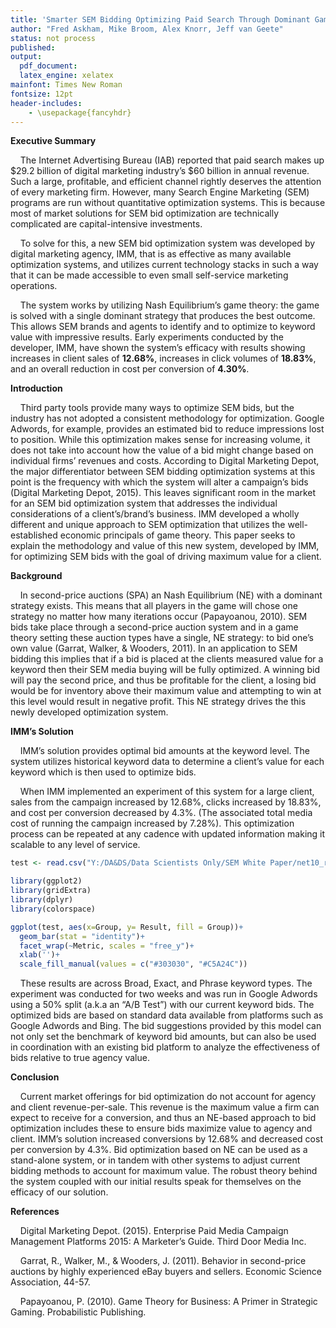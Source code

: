 ```yaml
---
title: 'Smarter SEM Bidding Optimizing Paid Search Through Dominant Game Theory Strategies'
author: "Fred Askham, Mike Broom, Alex Knorr, Jeff van Geete"
status: not process
published:
output: 
  pdf_document:
  latex_engine: xelatex
mainfont: Times New Roman
fontsize: 12pt
header-includes:
    - \usepackage{fancyhdr}
---
```


**Executive Summary**
  
\ \ \ \ The Internet Advertising Bureau (IAB) reported that paid search makes up $29.2 billion of digital marketing industry's $60 billion in annual revenue. Such a large, profitable, and efficient channel rightly deserves the attention of every marketing firm. However, many Search Engine Marketing (SEM) programs are run without quantitative optimization systems.  This is because most of market solutions for SEM bid optimization are technically complicated are capital-intensive investments.  

\ \ \ \ To solve for this, a new SEM bid optimization system was developed by digital marketing agency, IMM, that is as effective as many available optimization systems, and utilizes current technology stacks in such a way that it can be made accessible to even small self-service marketing operations. 

\ \ \ \ The system works by utilizing Nash Equilibrium's game theory: the game is solved with a single dominant strategy that produces the best outcome.  This allows SEM brands and agents to identify and to optimize to keyword value with impressive results. Early experiments conducted by the developer, IMM, have shown the system's efficacy with results showing increases in client sales of **12.68%**, increases in click volumes of **18.83%**, and an overall reduction in cost per conversion of **4.30%**.

**Introduction**
  
\ \ \ \ Third party tools provide many ways to optimize SEM bids, but the industry has not adopted a consistent methodology for optimization. Google Adwords, for example, provides an estimated bid to reduce impressions lost to position. While this optimization makes sense for increasing volume, it does not take into account how the value of a bid might change based on individual firms' revenues and costs. According to Digital Marketing Depot, the major differentiator between SEM bidding optimization systems at this point is the frequency with which the system will alter a campaign's bids (Digital Marketing Depot, 2015). This leaves significant room in the market for an SEM bid optimization system that addresses the individual considerations of a client's/brand's business. IMM developed a wholly different and unique approach to SEM optimization that utilizes the well-established economic principals of game theory. This paper seeks to explain the methodology and value of this new system, developed by IMM, for optimizing SEM bids with the goal of driving maximum value for a client. 

**Background**
  
\ \ \ \ In second-price auctions (SPA) an Nash Equilibrium (NE) with a dominant strategy exists. This means that all players in the game will chose one strategy no matter how many iterations occur (Papayoanou, 2010). SEM bids take place through a second-price auction system and in a game theory setting these auction types have a single, NE strategy: to bid one's own value (Garrat, Walker, & Wooders, 2011).  In an application to SEM bidding this implies that if a bid is placed at the clients measured value for a keyword then their SEM media buying will be fully optimized. A winning bid will pay the second price, and thus be profitable for the client, a losing bid would be for inventory above their maximum value and attempting to win at this level would result in negative profit. This NE strategy drives the this newly developed optimization system.    

**IMM's Solution**
  
\ \ \ \ IMM's solution provides optimal bid amounts at the keyword level. The system utilizes historical keyword data to determine a client's value for each keyword which is then used to optimize bids.   

\ \ \ \ When IMM implemented an experiment of this system for a large client, sales from the campaign increased by 12.68%, clicks increased by 18.83%, and cost per conversion decreased by 4.3%. (The associated total media cost of running the campaign increased by 7.28%). This optimization process can be repeated at any cadence with updated information making it scalable to any level of service.

```r

test <- read.csv("Y:/DA&DS/Data Scientists Only/SEM White Paper/net10_results.csv", header = T)

library(ggplot2)
library(gridExtra)
library(dplyr)
library(colorspace)

ggplot(test, aes(x=Group, y= Result, fill = Group))+
  geom_bar(stat = "identity")+
  facet_wrap(~Metric, scales = "free_y")+
  xlab('')+
  scale_fill_manual(values = c("#303030", "#C5A24C"))

```

\ \ \ \ These results are across Broad, Exact, and Phrase keyword types. The experiment was conducted for two weeks and was run in Google Adwords using a 50% split (a.k.a an "A/B Test") with our current keyword bids. The optimized bids are based on standard data available from platforms such as Google Adwords and Bing. The bid suggestions provided by this model can not only set the benchmark of keyword bid amounts, but can also be used in coordination with an existing bid platform to analyze the effectiveness of bids relative to true agency value. 

**Conclusion**
  
\ \ \ \ Current market offerings for bid optimization do not account for agency and client revenue-per-sale. This revenue is the maximum value a firm can expect to receive for a conversion, and thus an NE-based approach to bid optimization includes these to ensure bids maximize value to agency and client. IMM's solution increased conversions by 12.68% and decreased cost per conversion by 4.3%. Bid optimization based on NE can be used as a stand-alone system, or in tandem with other systems to adjust current bidding methods to account for maximum value. The robust theory behind the system coupled with our initial results speak for themselves on the efficacy of our solution.

**References**
  
\ \ \ \ Digital Marketing Depot. (2015). Enterprise Paid Media Campaign Management Platforms 2015: A Marketer's Guide. Third Door Media Inc.

\ \ \ \ Garrat, R., Walker, M., & Wooders, J. (2011). Behavior in second-price auctions by highly experienced eBay buyers and sellers. Economic Science Association, 44-57. 

\ \ \ \ Papayoanou, P. (2010). Game Theory for Business: A Primer in Strategic Gaming. Probabilistic Publishing.





